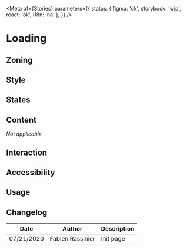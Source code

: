 
<Meta
	of={Stories}
	parameters={{
		status: { figma: 'ok', storybook: 'wip', react: 'ok', i18n: 'na' },
	}}
/>

# Loading

## Zoning

## Style

<Canvas>
	<Story story={Stories.Default} />
</Canvas>

## States

## Content

_Not applicable_

## Interaction

## Accessibility

## Usage

## Changelog

| Date       | Author           | Description |
| ---------- | ---------------- | ----------- |
| 07/21/2020 | Fabien Rassinier | Init page   |
